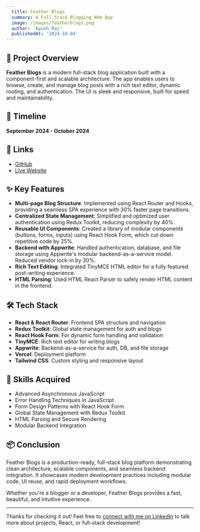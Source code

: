 ```yaml
---
  title: Feather Blogs
  summary: A Full Stack Blogging Web App
  image: /images/featherblogs.png
  author: 'Ayush Raj'
  publishedAt: '2024-10-04'
---
```


## 📝 Project Overview

**Feather Blogs** is a modern full-stack blog application built with a component-first and scalable architecture. The app enables users to browse, create, and manage blog posts with a rich text editor, dynamic routing, and authentication. The UI is sleek and responsive, built for speed and maintainability.

## 🚀 Timeline

**September 2024 - October 2024**

## 🔗 Links

- [GitHub](https://github.com/Ayush-Raj-0304/featherBlogs)
- [Live Website](https://feather-blogs-ar.vercel.app/)

## ✨ Key Features

- **Multi-page Blog Structure**: Implemented using React Router and Hooks, providing a seamless SPA experience with 30% faster page transitions.
- **Centralized State Management**: Simplified and optimized user authentication using Redux Toolkit, reducing complexity by 40%.
- **Reusable UI Components**: Created a library of modular components (buttons, forms, inputs) using React Hook Form, which cut down repetitive code by 25%.
- **Backend with Appwrite**: Handled authentication, database, and file storage using Appwrite's modular backend-as-a-service model. Reduced vendor lock-in by 30%.
- **Rich Text Editing**: Integrated TinyMCE HTML editor for a fully featured post-writing experience.
- **HTML Parsing**: Used HTML React Parser to safely render HTML content in the frontend.

## 🛠️ Tech Stack

- **React & React Router**: Frontend SPA structure and navigation
- **Redux Toolkit**: Global state management for auth and blogs
- **React Hook Form**: For dynamic form handling and validation
- **TinyMCE**: Rich text editor for writing blogs
- **Appwrite**: Backend-as-a-service for auth, DB, and file storage
- **Vercel**: Deployment platform
- **Tailwind CSS**: Custom styling and responsive layout

## 🧠 Skills Acquired

- Advanced Asynchronous JavaScript
- Error Handling Techniques in JavaScript
- Form Design Patterns with React Hook Form
- Global State Management with Redux Toolkit
- HTML Parsing and Secure Rendering
- Modular Backend Integration

## 📦 Conclusion

Feather Blogs is a production-ready, full-stack blog platform demonstrating clean architecture, scalable components, and seamless backend integration. It showcases modern development practices including modular code, UI reuse, and rapid deployment workflows.

Whether you're a blogger or a developer, Feather Blogs provides a fast, beautiful, and intuitive experience.

---

Thanks for checking it out! Feel free to [connect with me on LinkedIn](https://www.linkedin.com/in/ayush-raj-50779024a/) to talk more about projects, React, or full-stack development!